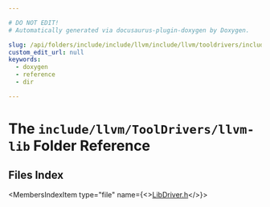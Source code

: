 ```yaml
---

# DO NOT EDIT!
# Automatically generated via docusaurus-plugin-doxygen by Doxygen.

slug: /api/folders/include/include/llvm/include/llvm/tooldrivers/include/llvm/tooldrivers/llvm-lib
custom_edit_url: null
keywords:
  - doxygen
  - reference
  - dir

---
```





# The `include/llvm/ToolDrivers/llvm-lib` Folder Reference

<DoxygenPage pluginConfig={pluginConfig}>



## Files Index

<MembersIndex>

<MembersIndexItem
  type="file"
  name={<><a href="/docs/api/files/include/include/llvm/include/llvm/tooldrivers/include/llvm/tooldrivers/llvm-lib/libdriver-h">LibDriver.h</a></>}>
</MembersIndexItem>

</MembersIndex>


</DoxygenPage>
